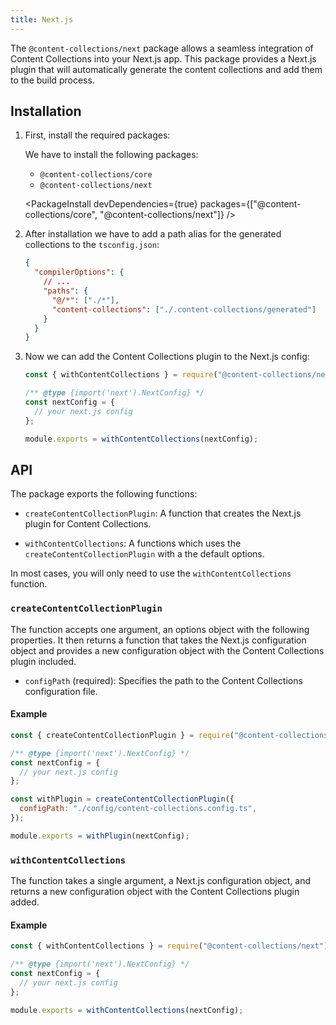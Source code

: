 ```yaml
---
title: Next.js
---
```


The `@content-collections/next` package allows a seamless integration of Content Collections into your Next.js app. This package provides a Next.js plugin that will automatically generate the content collections and add them to the build process.

## Installation

1. First, install the required packages:

   We have to install the following packages:

   - `@content-collections/core`
   - `@content-collections/next`

   <PackageInstall
     devDependencies={true}
     packages={["@content-collections/core", "@content-collections/next"]}
   />

1. After installation we have to add a path alias for the generated collections to the `tsconfig.json`:

   ```json
   {
     "compilerOptions": {
       // ...
       "paths": {
         "@/*": ["./*"],
         "content-collections": ["./.content-collections/generated"]
       }
     }
   }
   ```

1. Now we can add the Content Collections plugin to the Next.js config:

   ```js
   const { withContentCollections } = require("@content-collections/next");

   /** @type {import('next').NextConfig} */
   const nextConfig = {
     // your next.js config
   };

   module.exports = withContentCollections(nextConfig);
   ```

## API

The package exports the following functions:

- `createContentCollectionPlugin`: A function that creates the Next.js plugin for Content Collections.

- `withContentCollections`: A functions which uses the `createContentCollectionPlugin` with a the default options.

In most cases, you will only need to use the `withContentCollections` function.

### `createContentCollectionPlugin`

The function accepts one argument, an options object with the following properties. It then returns a function that takes the Next.js configuration object and provides a new configuration object with the Content Collections plugin included.

- `configPath` (required): Specifies the path to the Content Collections configuration file.

#### Example

```js
const { createContentCollectionPlugin } = require("@content-collections/next");

/** @type {import('next').NextConfig} */
const nextConfig = {
  // your next.js config
};

const withPlugin = createContentCollectionPlugin({
  configPath: "./config/content-collections.config.ts",
});

module.exports = withPlugin(nextConfig);
```

### `withContentCollections`

The function takes a single argument, a Next.js configuration object, and returns a new configuration object with the Content Collections plugin added.

#### Example

```js
const { withContentCollections } = require("@content-collections/next");

/** @type {import('next').NextConfig} */
const nextConfig = {
  // your next.js config
};

module.exports = withContentCollections(nextConfig);
```
